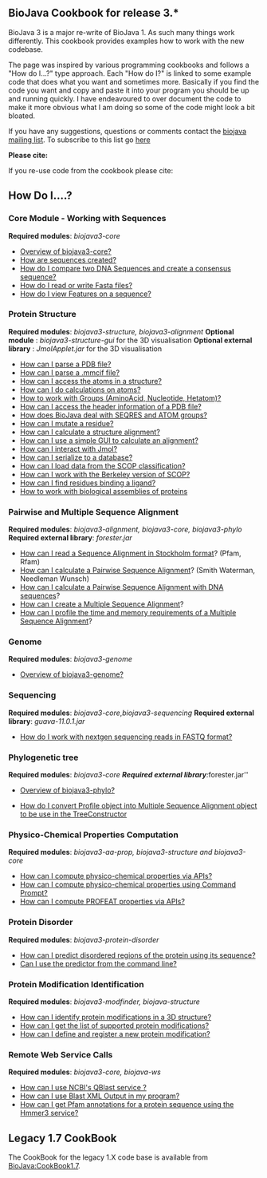 == BioJava Cookbook for release 3.*==

BioJava 3 is a major re-write of BioJava 1. As such many things work differently. This cookbook provides examples how to work with the new codebase.

The page was inspired by various programming cookbooks and follows a "How do I...?" type approach. Each "How do I?" is linked to some example code that does what you want and sometimes more. Basically if you find the code you want and copy and paste it into your program you should be up and running quickly. I have endeavoured to over document the code to make it more obvious what I am doing so some of the code might look a bit bloated.

If you have any suggestions, questions or comments contact the [mailto:biojava-l@biojava.org biojava mailing list]. To subscribe to this list go [http://biojava.org/mailman/listinfo/biojava-l here]

'''Please cite:'''

If you re-use code from the cookbook please cite:

{{Reference2012}}

== How Do I....? ==

===  Core Module - Working with Sequences ===
'''Required modules''': ''biojava3-core''
* [[BioJava:CookBook:Core:Overview|Overview of biojava3-core?]]
* [[BioJava:CookBook:Core:Sequences|How are sequences created?]]
* [[BioJava:CookBook:Core:SequenceCompare|How do I compare two DNA Sequences and create a consensus sequence?]]
* [[BioJava:CookBook:Core:FastaReadWrite|How do I read or write Fasta files?]]
* [[BioJava:CookBook:Core:SequenceFeaturePanel|How do I view Features on a sequence?]]


=== Protein Structure ===

'''Required modules''': ''biojava3-structure,  biojava3-alignment'' 
'''Optional module''' : ''biojava3-structure-gui'' for the 3D visualisation
'''Optional external library''' : ''JmolApplet.jar'' for the 3D visualisation

* [[BioJava:CookBook:PDB:read3.0|How can I parse a PDB file?]]
* [[BioJava:CookBook:PDB:mmcif|How can I parse a .mmcif file?]]
* [[BioJava:CookBook:PDB:atoms|How can I access the atoms in a structure?]]
* [[BioJava:CookBook:PDB:atomsCalc|How can I do calculations on atoms?]]
* [[BioJava:CookBook:PDB:groups|How to work with Groups (AminoAcid, Nucleotide, Hetatom)?]]
* [[BioJava:CookBook:PDB:header|How can I access the header information of a PDB file?]]
* [[BioJava:CookBook:PDB:seqres|How does BioJava deal with SEQRES and ATOM groups?]]
* [[BioJava:CookBook:PDB:mutate|How can I mutate a residue?]]
* [[BioJava:CookBook:PDB:align|How can I calculate a structure alignment?]]
* [[BioJava:CookBook:PDB:alignGUI|How can I use a simple GUI to calculate an alignment?]]
* [[BioJava:CookBook:PDB:Jmol|How can I interact with Jmol?]]
* [[BioJava:CookBook:PDB:hibernate|How can I serialize to a database?]]
* [[BioJava:CookBook:PDB:SCOP|How can I load data from the SCOP classification?]]
* [[BioJava:CookBook:PDBP:BerkeleySCOP|How can I work with the Berkeley version of SCOP?]]
* [[BioJava:CookBook:PDB:ligands|How can I find residues binding a ligand?]]
* [[BioJava:CookBook:PDB:bioassembly|How to work with biological assemblies of proteins]]

=== Pairwise and Multiple Sequence Alignment  ===

'''Required modules''': ''biojava3-alignment, biojava3-core,  biojava3-phylo''
'''Required external library''': ''forester.jar''

* [[BioJava:CookBook3:Stockholm|How can I read a Sequence Alignment in Stockholm format]]? (Pfam, Rfam)
* [[BioJava:CookBook3:PSA|How can I calculate a Pairwise Sequence Alignment]]? (Smith Waterman, Needleman Wunsch)
* [[BioJava;CookBook3:PSA_DNA|How can I calculate a Pairwise Sequence Alignment with DNA sequences]]?
* [[BioJava:CookBook3:MSA|How can I create a Multiple Sequence Alignment]]?
* [[BioJava:CookBook3:MSAProfiler|How can I profile the time and memory requirements of a Multiple Sequence Alignment]]?

=== Genome ===
'''Required modules''': ''biojava3-genome''
* [[BioJava:CookBook:genome:Overview|Overview of biojava3-genome?]]


=== Sequencing ===

'''Required modules''': ''biojava3-core'',''biojava3-sequencing''
'''Required external library''': ''guava-11.0.1.jar''

* [[Biojava:CookBook3:FASTQ|How do I work with nextgen sequencing reads in FASTQ format?]]


=== Phylogenetic tree ===

'''Required modules''': ''biojava3-core 
'''Required external library''': ''forester.jar''

* [[BioJava:CookBook:Phylo:Overview|Overview of biojava3-phylo?]]

*[[BioJava:CookBook:Phylo:ProfileToMSA|How do I convert Profile object into Multiple Sequence Alignment object to be use in the TreeConstructor]]


=== Physico-Chemical Properties Computation ===
'''Required modules''': ''biojava3-aa-prop, biojava3-structure and biojava3-core'' 
* [[BioJava:CookBook:AAPROP:main|How can I compute physico-chemical properties via APIs?]]
* [[BioJava:CookBook:AAPROP:commandprompt|How can I compute physico-chemical properties using Command Prompt?]]
* [[BioJava:CookBook:AAPROP:profeat|How can I compute PROFEAT properties via APIs?]]


=== Protein Disorder  ===
'''Required modules''': ''biojava3-protein-disorder''
* [[BioJava:CookBook3:ProteinDisorder|How can I predict disordered regions of the protein using its sequence?]]
* [[BioJava:CookBook3:ProteinDisorderCLI|Can I use the predictor from the command line?]]


=== Protein Modification Identification ===

'''Required modules''': ''biojava3-modfinder, biojava-structure''

* [[BioJava:CookBook3:ModFinder|How can I identify protein modifications in a 3D structure?]]
* [[BioJava:CookBook3:SupportedProtMod|How can I get the list of supported protein modifications?]]
* [[BioJava:CookBook3:AddProtMod|How can I define and register a new protein modification?]]

=== Remote Web Service Calls ===

'''Required modules''': ''biojava3-core, biojava-ws''

* [[BioJava:CookBook3:NCBIQBlastService|How can I use NCBI's QBlast service ?]]
* [[BioJava:CookBook3:ParsingBlastXMLOutput|How can I use Blast XML Output in my program?]]
* [[BioJava:CookBook3:HmmerService|How can I get Pfam annotations for a protein sequence using the Hmmer3 service?]]


== Legacy 1.7 CookBook ==

The CookBook for the legacy 1.X code base is available from [[BioJava:CookBook1.7]].